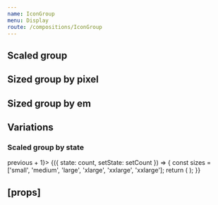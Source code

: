 ```yaml
---
name: IconGroup
menu: Display
route: /compositions/IconGroup
---
```



<PageTitle title="IconGroup" src="compositions/IconGroup" />

## Scaled group

<Playground>
  <IconGroup scale="large">
    <Rhythm m={2}>
      <TimesIcon />
      <TimesIcon />
      <TimesIcon />
      <TimesIcon />
      <TimesIcon />
      <TimesIcon />
    </Rhythm>
  </IconGroup>
</Playground>

## Sized group by pixel

<Playground>
  <IconGroup size={18}>
    <Rhythm m={2}>
      <TimesIcon />
      <TimesIcon />
      <TimesIcon />
      <TimesIcon />
      <TimesIcon />
      <TimesIcon />
    </Rhythm>
  </IconGroup>
</Playground>

## Sized group by em

<Playground>
  <IconGroup size="1em">
    <Rhythm m={2}>
      <TimesIcon />
      <TimesIcon />
      <TimesIcon />
      <TimesIcon />
      <TimesIcon />
      <TimesIcon />
    </Rhythm>
  </IconGroup>
</Playground>

## Variations

### Scaled group by state

<Playground>
  <StateWrapper initialState={0} formatSetValue={previous => previous + 1}>
    {({ state: count, setState: setCount }) => {
      const sizes = ['small', 'medium', 'large', 'xlarge', 'xxlarge', 'xxlarge'];
      return (
        <TimeoutWrapper callback={setCount} milliseconds={500} infinite>
          <IconGroup scale={sizes[count % sizes.length]}>
            <Rhythm m={2} style={{ height: '40px', transition: 'all 500ms linear' }}>
              <TimesIcon />
              <TimesIcon />
              <TimesIcon />
              <TimesIcon />
              <TimesIcon />
              <TimesIcon />
            </Rhythm>
          </IconGroup>
        </TimeoutWrapper>
      );
    }}
  </StateWrapper>
</Playground>

## \[props\]

<Props of={IconGroup} />
